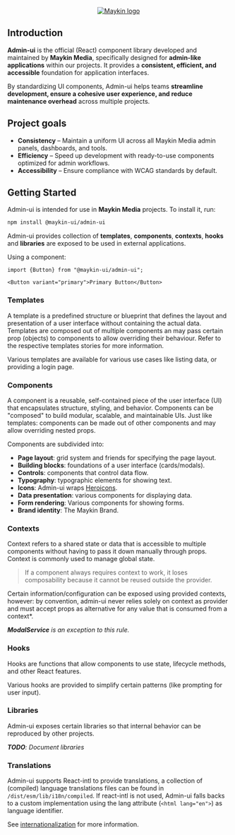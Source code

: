 
<Meta title="Manual/Introduction" />

<p align="center">
  <a href="https://maykinmedia.nl">
    <img alt="Maykin logo" src="/static/maykin_logo.png" />
  </a>
</p>

## Introduction

**Admin-ui** is the official (React) component library developed and maintained by **Maykin Media**, specifically
designed for **admin-like applications** within our projects. It provides a **consistent, efficient, and accessible**
foundation for application interfaces.

By standardizing UI components, Admin-ui helps teams **streamline development, ensure a cohesive user experience,
and reduce maintenance overhead** across multiple projects.

## Project goals

- **Consistency** – Maintain a uniform UI across all Maykin Media admin panels, dashboards, and tools.
- **Efficiency** – Speed up development with ready-to-use components optimized for admin workflows.
- **Accessibility** – Ensure compliance with WCAG standards by default.

## Getting Started

Admin-ui is intended for use in **Maykin Media** projects. To install it, run:

```sh
npm install @maykin-ui/admin-ui
```

Admin-ui provides collection of **templates**, **components**, **contexts**, **hooks** and **libraries** are exposed to
be used in external applications.

Using a component:
```tsx
import {Button} from "@maykin-ui/admin-ui";

<Button variant="primary">Primary Button</Button>
```

### Templates

A template is a predefined structure or blueprint that defines the layout and presentation of a user interface without
containing the actual data. Templates are composed out of multiple components an may pass certain prop (objects) to
components to allow overriding their behaviour. Refer to the respective templates stories for more information.

Various templates are available for various use cases like listing
data, or providing a login page.

### Components

A component is a reusable, self-contained piece of the user interface (UI) that encapsulates structure, styling, and
behavior. Components can be "composed" to build modular, scalable, and maintainable UIs. Just like templates: components
can be made out of other components and may allow overriding nested props.

Components are subdivided into:

- **Page layout**: grid system and friends for specifying the page layout.
- **Building blocks**: foundations of a user interface (cards/modals).
- **Controls**: components that control data flow.
- **Typography**: typographic elements for showing text.
- **Icons**: Admin-ui wraps [Heroicons](https://heroicons.com/).
- **Data presentation**: various components for displaying data.
- **Form rendering**: Various components for showing forms.
- **Brand identity**: The Maykin Brand.

### Contexts

Context refers to a shared state or data that is accessible to multiple components without having to pass it down
manually through props. Context is commonly used to manage global state.

> If a component always requires context to work, it loses composability because it cannot be reused outside the provider.

Certain information/configuration can be exposed using provided contexts, however: by convention, admin-ui never relies
solely on context as provider and must accept props as alternative for any value that is consumed from a context*.


***ModalService** is an exception to this rule.*

### Hooks

Hooks are functions that allow components to use state, lifecycle methods, and other React features.

Various hooks are provided to simplify certain patterns (like prompting for user input).


### Libraries

Admin-ui exposes certain libraries so that internal behavior can be reproduced by other projects.

_**TODO**: Document libraries_

### Translations

Admin-ui supports React-intl to provide translations, a collection of (compiled) language translations files can be
found in `/dist/esm/lib/i18n/compiled`. If react-intl is not used, Admin-ui falls backs to a custom implementation using
the lang attribute (`<html lang="en">`) as language identifier.

See [internationalization](/docs/manual-internationalization--docs) for more information.
